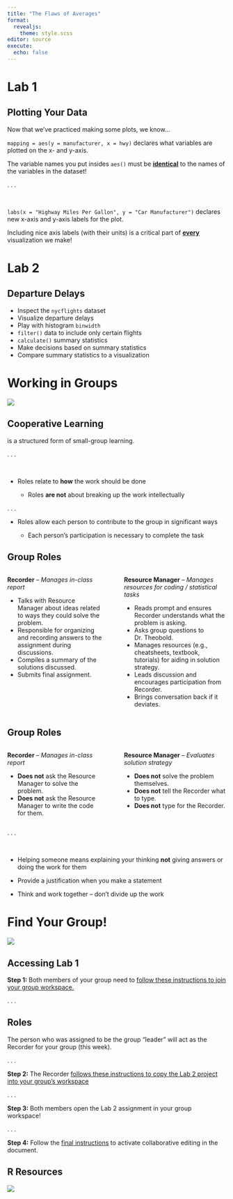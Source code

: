 ```yaml
---
title: "The Flaws of Averages"
format: 
  revealjs:
    theme: style.scss
editor: source
execute: 
  echo: false
---
```


# Lab 1

## Plotting Your Data

Now that we've practiced making some plots, we know...

:::: small
`mapping = aes(y = manufacturer, x = hwy)` declares what variables are plotted
on the x- and y-axis.

::: callout-tip
The variable names you put insides `aes()` must be [**identical**]{.underline}
to the names of the variables in the dataset!
:::
::::

. . .

</br>

:::: small
`labs(x = "Highway Miles Per Gallon", y = "Car Manufacturer")` declares new 
x-axis and y-axis labels for the plot.

::: callout-tip
Including nice axis labels (with their units) is a critical part of [**every**]{.underline} visualization we make!
:::
::::

<!-- ##  {background-color="#D4D4D4"} -->

<!-- ```{r packages} -->
<!-- library(tidyverse) -->
<!-- library(kableExtra) -->
<!-- ``` -->

<!-- ::: {style="font-size: 2em; color: #0F4C81;"} -->
<!-- Suppose... -->
<!-- ::: -->

<!-- > ["Overall this instructor was educationally effective."]{style="color: #ed8402;"} -->

<!-- . . . -->

<!-- ::: {.midi} -->
<!-- ```{r} -->
<!-- #| echo: false -->
<!-- #| label:  table-of-eval-scores -->

<!-- evals <- tibble(  -->
<!--   year = c(rep(2021, 2), rep(2022, 5) ),  -->
<!--   quarter = c(rep("Fall", 2),  -->
<!--               rep("Winter", 2),  -->
<!--               rep("Spring", 3)  -->
<!--               ), -->
<!--   average = c(4.53, 4.36, 4.18, 4.24, 4.83, 4.41, 4)  -->
<!--   ) -->

<!-- kable(evals) %>%  -->
<!--   kable_styling(stripe_color = "light blue") -->
<!-- ``` -->
<!-- ::: -->

<!-- ##  -->

<!-- </br> -->

<!-- <center> -->

<!-- ::: {style="font-size: 3.5em; color: #ed8402;"} -->
<!-- How were those averages calculated? -->
<!-- ::: -->

<!-- </center> -->

<!-- ##  -->

<!-- </br> -->

<!-- <center> -->

<!-- ::: {style="font-size: 3.5em; color: #ed8402;"} -->
<!-- What do these averages mean? -->
<!-- ::: -->

<!-- </center> -->

<!-- ##  -->

<!-- </br> -->

<!-- <center> -->

<!-- ::: {style="font-size: 3.5em; color: #0F4C81;"} -->
<!-- What statistic(s) should be used instead? -->
<!-- ::: -->

<!-- </center> -->

<!-- ##  -->

<!-- ::: {style="font-size: 3.5em; color: #000000;"} -->
<!-- Averagarianism -->
<!-- ::: -->

<!-- ::: {style="font-size: 0.75em; color: #000000;"} -->
<!-- > "The primary research method of averagarianism is [aggregate, then analyze]{style="color: #ed8402;"}: First, [combine many people together and look for patterns in the group]{style="color: #ed8402;"}. Then, use these group patterns (such as averages and other statistics) to analyze and model individuals. The science of the individual instead instructs scientists to analyze, then aggregate: First, look for pattern within each individual. Then, look for ways to combine these individual patterns into collective insight." -->
<!-- > -->
<!-- > *The End of Average* by Todd Rose -->
<!-- ::: -->

<!-- ##  {background-color="#D4D4D4"} -->

<!-- ::: {style="font-size: 3.5em; color: #000000;"} -->
<!-- Some Rules to Play By -->
<!-- ::: -->

<!-- </br> -->

<!-- :::: {style="color: #000000;"} -->
<!-- ::: incremental -->
<!-- -   Look at and understand your data before aggregating! -->
<!-- -   Should the variables that are numerical **actually** numerical? -->
<!-- -   Consider what statistic is the most appropriate for the question. -->
<!-- ::: -->
<!-- :::: -->

# Lab 2

## Departure Delays

-   Inspect the `nycflights` dataset
-   Visualize departure delays
-   Play with histogram `binwidth`
-   `filter()` data to include only certain flights
-   `calculate()` summary statistics
-   Make decisions based on summary statistics
-   Compare summary statistics to a visualization

# Working in Groups 

![](images/cats-programming.jpg){fig-alt="Two cats staring at a computer screen, in a dimly lit room. The computer screen is displaying a picture of a cat."}

## Cooperative Learning

is a structured form of small-group learning.

. . .

</br>

-   Roles relate to **how** the work should be done

    -   Roles **are not** about breaking up the work intellectually

. . .

-   Roles allow each person to contribute to the group in significant ways

    -   Each person's participation is necessary to complete the task

## Group Roles

::: columns
::: {.column width="47%"}
**Recorder** -- *Manages in-class report*

::: {.fragment}
::: {.small}
-   Talks with Resource Manager about ideas related to ways they could solve the
problem.
-   Responsible for organizing and recording answers to the assignment during
discussions.
-   Compiles a summary of the solutions discussed.
-   Submits final assignment.
:::
:::
:::

::: {.column width="2%"}
:::

::: {.column width="51%"}
**Resource Manager** -- *Manages resources for coding / statistical tasks*

::: {.fragment}
::: {.small}
-   Reads prompt and ensures Recorder understands what the problem is asking. 
-   Asks group questions to Dr. Theobold. 
-   Manages resources (e.g., cheatsheets, textbook, tutorials) for aiding in
solution strategy. 
-   Leads discussion and encourages participation from Recorder.
-   Brings conversation back if it deviates.
:::
:::
:::

:::

## Group Roles

::: columns
::: {.column width="47%"}
**Recorder** -- *Manages in-class report*

::: {.small}
-   **Does not** ask the Resource Manager to solve the problem. 
-   **Does not** ask the Resource Manager to write the code for them. 
:::
:::

::: {.column width="2%"}
:::

::: {.column width="51%"}
**Resource Manager** -- *Evaluates solution strategy*

::: {.small}
-   **Does not** solve the problem themselves. 
-   **Does not** tell the Recorder what to type.
-   **Does not** type for the Recorder. 
:::
:::

:::

. . .

</br> 

::: {.small}
-   Helping someone means explaining your thinking **not** giving answers or
doing the work for them

-   Provide a justification when you make a statement

-   Think and work together -- don't divide up the work
:::

# Find Your Group! 

![](images/canvas-groups.png){fig-alt="Screenshot of Canvas homepage noting with an arrow where the Groups a student is in can be found."}

## Accessing Lab 1

**Step 1:** Both members of your group need to [follow these instructions to join your group workspace.](https://scribehow.com/shared/Joining_your_SGROUP_workspace__KnGc1NYfQqGcEmgoMwTQHQ)

. . .

::: {.callout-note}
# Roles
The person who was assigned to be the group "leader" will act as the Recorder
for your group (this week). 
:::

. . .

**Step 2:** The Recorder [follows these instructions to copy the Lab 2 project into your group's workspace]()

. . .

**Step 3:** Both members open the Lab 2 assignment in your group workspace!

. . .

**Step 4:** Follow the [final instructions](https://scribehow.com/shared/Moving_Files_in_Posit_Cloud_for_STAT_218_Copy__Q3uBlpp_TBWRZzVJmCjbsA) to activate collaborative editing in the document. 

## R Resources

![](images/week-2-resources.png)